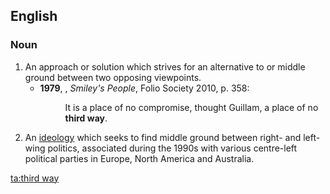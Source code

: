 ==English==
===Noun===
{{en-noun|head=[[third]] [[way]]}}

# An approach or solution which strives for an alternative to or middle ground between two opposing viewpoints. {{defdate|from 17th c.}}
#*'''1979''', {{w|John Le Carré}}, ''Smiley's People'', Folio Society 2010, p. 358:
#*:It is a place of no compromise, thought Guillam, a place of no '''third way'''.
# {{context|politics|lang=en}} An [[ideology]] which seeks to find middle ground between right- and left-wing politics, associated during the 1990s with various centre-left political parties in Europe, North America and Australia. {{defdate|from 20th c.}}

[[ta:third way]]
